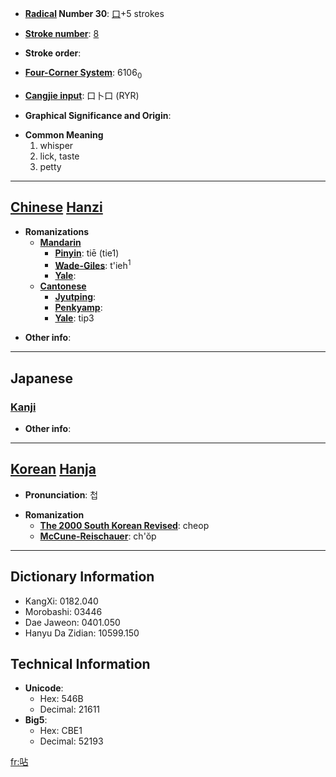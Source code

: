 * '''[[Wiktionary:Chinese radical index| Radical]] Number 30''': [[Wiktionary:Chinese radical index 口|口]]+5 strokes

* '''[[Wiktionary:Chinese total strokes index|Stroke number]]''': [[Wiktionary:Chinese total strokes index 8|8]]

* '''Stroke order''': 

* '''[[Wiktionary:Chinese four corner index|Four-Corner System]]''': 6106<sub>0</sub>

* '''[[Wiktionary:Chinese Cangjie index|Cangjie input]]''': 口卜口 (RYR)

* '''Graphical Significance and Origin''': 

* '''Common Meaning'''
*#whisper
*# lick, taste
*# petty


----

== [[Chinese]] [[Hanzi]] ==

* '''Romanizations'''
** '''[[Mandarin]]'''
*** '''[[Pinyin]]''': tiē (tie1)
*** '''[[Wade-Giles]]''': t'ieh<sup>1</sup>
*** '''[[Yale]]''': 
** '''[[Cantonese]]'''
*** '''[[Jyutping]]''':
*** '''[[Penkyamp]]''': 
*** '''[[Yale]]''': tip3

* '''Other info''': 

----

==Japanese==
===[[Kanji]]===
{{kanji|on readings=[[てふ]] (tefu), [[せふ]] (sefu), [[てん]] (ten)|kun readings=[[なめる]] (nameru), [[ささやく]] (sasayaku), [[しゃべる]] (shaberu)}}

* '''Other info''':  

----

== [[Korean]] [[Hanja]] ==

* '''Pronunciation''': 첩

* '''Romanization'''
** '''[[The 2000 South Korean Revised Romanization|The 2000 South Korean Revised]]''': cheop
** '''[[McCune-Reischauer]]''': ch'ŏp

----

== Dictionary Information ==

* KangXi: 0182.040
* Morobashi: 03446
* Dae Jaweon: 0401.050
* Hanyu Da Zidian: 10599.150

== Technical Information ==

* '''Unicode''':
** Hex: 546B
** Decimal: 21611
* '''Big5''':
** Hex: CBE1
** Decimal: 52193

[[fr:呫]]